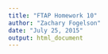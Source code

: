 ```yaml
---
title: "FTAP Homework 10"
author: "Zachary Fogelson"
date: "July 25, 2015"
output: html_document
---
```




